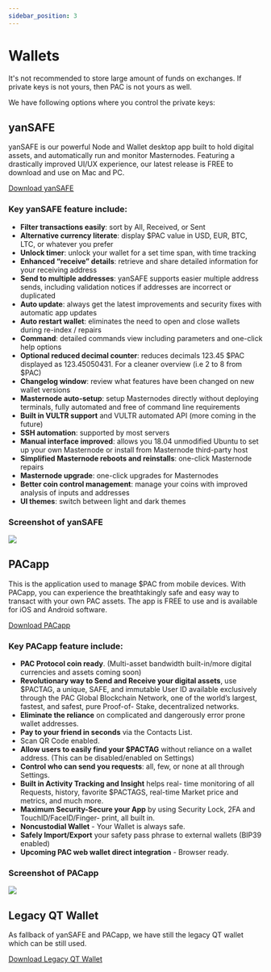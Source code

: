 ```yaml
---
sidebar_position: 3
---
```


# Wallets

It's not recommended to store large amount of funds on exchanges. If private keys is not yours, then PAC is not yours as well. 

We have following options where you control the private keys:


## yanSAFE

yanSAFE is our powerful Node and Wallet desktop app built to hold digital assets, and  automatically run and monitor Masternodes. Featuring a drastically improved UI/UX experience, our latest release is FREE to download and use on Mac and PC.

[Download yanSAFE](https://pacprotocol.com/network-product/pacsafe)

### Key yanSAFE feature include:

* **Filter transactions easily**: sort by All, Received, or Sent
* **Alternative currency literate**: display $PAC value in USD, EUR, BTC, LTC, or whatever you prefer
* **Unlock timer**: unlock your wallet for a set time span, with time tracking
* **Enhanced “receive” details**: retrieve and share detailed information for your receiving address
* **Send to multiple addresses**: yanSAFE supports easier multiple address sends, including validation notices if addresses are incorrect or duplicated
* **Auto update**: always get the latest improvements and security fixes with automatic app updates
* **Auto restart wallet**: eliminates the need to open and close wallets during re-index / repairs
* **Command**: detailed commands view including parameters and one-click help options
* **Optional reduced decimal counter**: reduces decimals 123.45 $PAC displayed as 123.45050431. For a cleaner overview (i.e 2 to 8 from $PAC) 
* **Changelog window**: review what features have been changed on new wallet versions
* **Masternode auto-setup**: setup Masternodes directly without deploying terminals, fully automated and free of command line requirements
* **Built in VULTR support** and VULTR automated API (more coming in the future)
* **SSH automation**: supported by most servers
* **Manual interface improved**: allows you 18.04 unmodified Ubuntu to set up your own Masternode or install from Masternode third-party host
* **Simplified Masternode reboots and reinstalls**: one-click Masternode repairs
* **Masternode upgrade**: one-click upgrades for Masternodes
* **Better coin control management**: manage your coins with improved analysis of inputs and addresses
* **UI themes**: switch between light and dark themes

### Screenshot of yanSAFE

<div class="center">
<img class="max" src="/img/screenshot/yansafe.png"/>
</div>

## PACapp

This is the application used to manage $PAC from mobile devices. With PACapp, you can experience the breathtakingly safe and easy way to transact with your own PAC assets. The app is FREE to use and is available for iOS and Android software.


[Download PACapp](https://pacprotocol.com/network-product/pacapp)

### Key PACapp feature include:

* **PAC Protocol coin ready**. (Multi-asset bandwidth built-in/more digital currencies and assets coming soon)
* **Revolutionary way to Send and Receive your digital assets**, use $PACTAG, a unique, SAFE, and immutable User ID available exclusively through the PAC Global Blockchain Network, one of the world’s largest, fastest, and safest, pure Proof-of- Stake, decentralized networks.
* **Eliminate the reliance** on complicated and dangerously error prone wallet addresses.
* **Pay to your friend in seconds** via the Contacts List.
* Scan QR Code enabled.
* **Allow users to easily find your $PACTAG** without reliance on a wallet address. (This can be disabled/enabled on Settings)
* **Control who can send you requests**: all, few, or none at all through Settings.
* **Built in Activity Tracking and Insight** helps real- time monitoring of all Requests, history, favorite $PACTAGS, real-time Market price and metrics, and much more.
* **Maximum Security-Secure your App** by using Security Lock, 2FA and TouchID/FaceID/Finger- print, all built in.
* **Noncustodial Wallet** - Your Wallet is always safe.
* **Safely Import/Export** your safety pass phrase to external wallets (BIP39 enabled)
* **Upcoming PAC web wallet direct integration** - Browser ready.

### Screenshot of PACapp

<div class="center">
<img class="max" src="/img/screenshot/pacapp.png"/>
</div>

## Legacy QT Wallet

As fallback of yanSAFE and PACapp, we have still the legacy QT wallet which can be still used.

[Download Legacy QT Wallet](https://github.com/pacprotocol/pacprotocol/releases)